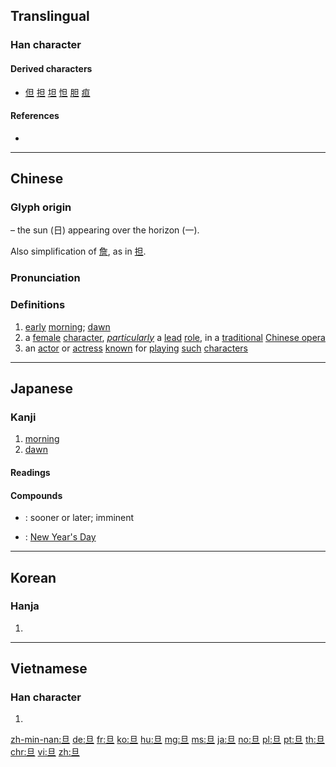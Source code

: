 {{character info/new}}
{{also|且}}

==Translingual==

===Han character===
{{Han char|rn=72|rad=日|as=01|sn=5|four=60100|canj=AM|ids=⿱日一}}

====Derived characters====
* [[但]] [[担]] [[坦]] [[怛]] [[胆]] [[疸]]

====References====
* {{Han ref|kx=0489.030|dkj=13734|dj=0850.010|hdz=21483.010|uh=65E6|ud=26086|bh=A5B9|bd=42425}}

----

==Chinese==
{{zh-forms}}

===Glyph origin===
{{Han etym}}
{{Han compound|日|一|ls=ic}} – the sun (日) appearing over the horizon (一).

Also simplification of [[詹]], as in [[担]].

===Pronunciation===
{{zh-pron
|m=dàn
|c=daan2,daan3
|h=pfs=
|md=
|mn=tòaⁿ/tàn
|mn_note=tòaⁿ - vernacular, tàn - literary
|mn-t=duan3
|w=
|mc=y
|oc=y
|cat=n
}}

===Definitions===
{{zh-hanzi}}

# [[early]] [[morning]]; [[dawn]]
# a [[female]] [[character]], ''[[particularly]]'' a [[lead]] [[role]], in a [[traditional]] [[Chinese opera]]
# an [[actor]] or [[actress]] [[known]] for [[play]]ing [[such]] [[character]]s

----

==Japanese==

===Kanji===
{{ja-kanji|grade=|rs=日01}}

# [[morning]]
# [[dawn]]

====Readings====
{{ja-readings
|goon=[[たん]] (tan), [[だん]] (dan)
|kanon=[[たん]] (tan)
|kun=[[あした]] (ashita)
|nanori=[[あき]] (aki), [[あきら]] (akira), [[あけ]] (ake), [[あさ]] (asa), [[ただし]] (tadashi)
}}

====Compounds====
{{der-top|Compounds}}
* {{ja-r|旦%夕|たん%せき}}: sooner or later; imminent
* {{ja-r|元%旦|がん%たん}}: [[New Year's Day]]
{{der-bottom}}

----

==Korean==

===Hanja===
{{ko-hanja|hangeul=[[단]]|eumhun=|rv=dan|mr=tan|y=tan}}

# {{defn|lang=ko|sort=日01}}

----

==Vietnamese==

===Han character===
{{vi-hantu|[[đán]], [[đắn]], [[đến]]|rs=日01}}

# {{defn|lang=vi|sort=日01}}

[[zh-min-nan:旦]]
[[de:旦]]
[[fr:旦]]
[[ko:旦]]
[[hu:旦]]
[[mg:旦]]
[[ms:旦]]
[[ja:旦]]
[[no:旦]]
[[pl:旦]]
[[pt:旦]]
[[th:旦]]
[[chr:旦]]
[[vi:旦]]
[[zh:旦]]